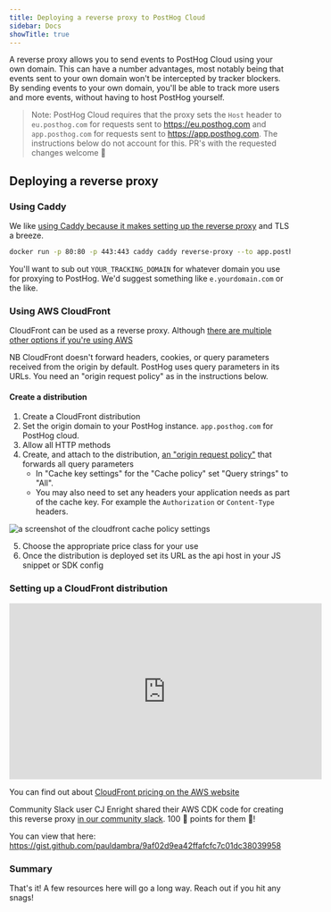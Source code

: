 ```yaml
---
title: Deploying a reverse proxy to PostHog Cloud
sidebar: Docs
showTitle: true
---
```


A reverse proxy allows you to send events to PostHog Cloud using your own domain.
This can have a number advantages, most notably being that events sent to your own domain won't be intercepted by tracker blockers.
By sending events to your own domain, you'll be able to track more users and more events, without having to host PostHog yourself.

> Note: PostHog Cloud requires that the proxy sets the `Host` header to `eu.posthog.com` for requests sent to https://eu.posthog.com
> and `app.posthog.com` for requests sent to https://app.posthog.com. The instructions below do not account for this. PR's with the requested
> changes welcome 🙏

## Deploying a reverse proxy

### Using Caddy

We like [using Caddy because it makes setting up the reverse proxy](https://caddyserver.com/docs/quick-starts/reverse-proxy) and TLS a breeze.

```bash
docker run -p 80:80 -p 443:443 caddy caddy reverse-proxy --to app.posthog.com:443 --from <YOUR_TRACKING_DOMAIN>
```

You'll want to sub out `YOUR_TRACKING_DOMAIN` for whatever domain you use for proxying to PostHog. We'd suggest something like `e.yourdomain.com` or the like.

### Using AWS CloudFront

CloudFront can be used as a reverse proxy. Although [there are multiple other options if you're using AWS](https://aws.amazon.com/blogs/architecture/serving-content-using-fully-managed-reverse-proxy-architecture/)

NB CloudFront doesn't forward headers, cookies, or query parameters received from the origin by default. PostHog uses query parameters in its URLs. You need an "origin request policy" as in the instructions below.

#### Create a distribution

1. Create a CloudFront distribution
2. Set the origin domain to your PostHog instance. `app.posthog.com` for PostHog cloud.
3. Allow all HTTP methods
4. Create, and attach to the distribution, [an "origin request policy"](https://docs.aws.amazon.com/AmazonCloudFront/latest/DeveloperGuide/controlling-origin-requests.html#origin-request-create-origin-request-policy) that forwards all query parameters
    * In "Cache key settings" for the "Cache policy" set "Query strings" to "All".
    * You may also need to set any headers your application needs as part of the cache key. For example the `Authorization` or `Content-Type` headers.


<img src={diagram} alt="a screenshot of the cloudfront cache policy settings" />

5. Choose the appropriate price class for your use
6. Once the distribution is deployed set its URL as the api host in your JS snippet or SDK config

### Setting up a CloudFront distribution

<iframe width="560" height="315" src="https://www.youtube.com/embed/NvdidHJU-Hk" title="YouTube video player" frameborder="0" allow="accelerometer; autoplay; clipboard-write; encrypted-media; gyroscope; picture-in-picture" allowfullscreen></iframe>

You can find out about [CloudFront pricing on the AWS website](https://aws.amazon.com/cloudfront/pricing/)

Community Slack user CJ Enright shared their AWS CDK code for creating this reverse proxy [in our community slack](https://posthogusers.slack.com/archives/CTLTM70RM/p1657732914776719). 100 🦔 points for them 💖!

You can view that here: https://gist.github.com/pauldambra/9af02d9ea42ffafcfc7c01dc38039958

### Summary
That's it! A few resources here will go a long way. Reach out if you hit any snags!
